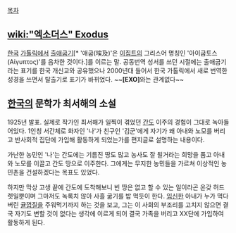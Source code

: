 [[목차]]
== [[wiki:"엑소더스" Exodus]] ==
[[한국]] [[가톨릭]]에서 [[출애굽기]][* '애굽(埃及)'은 [[이집트]]의 그리스어 명칭인 '아이굽토스(Αίγυπτος)'를 음차한 것이다.]를 이르는 말. 공동번역 성서를 쓰던 시절에는 출애굽기라는 표기를 한국 개신교와 공유했으나 2000년대 들어서 한국 가톨릭에서 새로 번역한 성경을 쓰면서 탈출기로 표기가 바뀌었다.
~~'''[EXO]'''와는 관계없다~~
== [[한국]]의 문학가 최서해의 소설 ==
1925년 발표. 실제로 작가인 최서해가 일찍이 겪었던 [[간도]] 이주의 경험이 그대로 녹아들어있다. 1인칭 서간체로 화자인 '나'가 친구인 '김군'에게 자기가 왜 아내와 노모를 버리고 반사회적 집단에 가입해 활동하게 되었는가를 편지글로 설명하는 내용이다.

가난한 농민인 '나'는 간도에는 기름진 땅도 많고 농사도 잘 될거라는 희망을 품고 아내와 노모를 이끌고 간도 땅으로 이주한다. 그에게는 무지한 농민들을 가르쳐 이상적인 농민촌을 건설하겠다는 목표도 있었다.

하지만 막상 고생 끝에 간도에 도착해보니 빈 땅은 없고 할 수 있는 일이라곤 온갖 허드렛일뿐이며 그마저도 녹록치 않아 사흘 굶기를 밥 먹듯이 한다. [[임신]]한 아내가 누가 먹다 버린 [[귤]]껍질을 주워먹기까지 하는 것을 보고, 그는 이 사회의 부조리를 고치지 않으면 결국 자기도 변할 것이 없다는 생각에 이르게 되어 결국 가족을 버리고 XX단에 가입하여 활동하게 된다.
